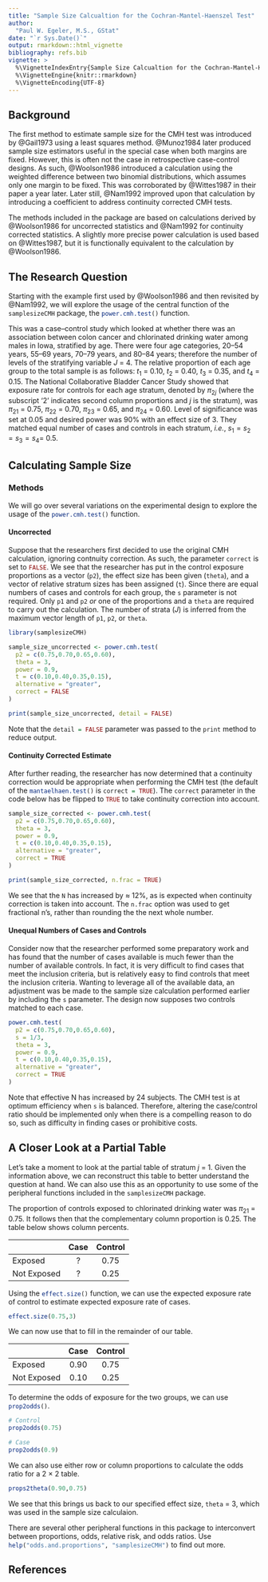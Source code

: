 ```yaml
---
title: "Sample Size Calcualtion for the Cochran-Mantel-Haenszel Test"
author:
  "Paul W. Egeler, M.S., GStat"
date: "`r Sys.Date()`"
output: rmarkdown::html_vignette
bibliography: refs.bib
vignette: >
  %\VignetteIndexEntry{Sample Size Calcualtion for the Cochran-Mantel-Haenszel Test}
  %\VignetteEngine{knitr::rmarkdown}
  %\VignetteEncoding{UTF-8}
---
```


## Background

The first method to estimate sample size for the CMH test was introduced by @Gail1973 using a least squares method. @Munoz1984 later produced sample size estimators useful in the special case when both margins are fixed. However, this is often not the case in retrospective case-control designs. As such, @Woolson1986 introduced a calculation using the weighted difference between two binomial distributions, which assumes only one margin to be fixed. This was corroborated by @Wittes1987 in their paper a year later. Later still, @Nam1992 improved upon that calculation by introducing a coefficient to address continuity corrected CMH tests.

The methods included in the package are based on calculations derived by @Woolson1986 for uncorrected statistics and @Nam1992 for continuity corrected statistics. A slightly more precise power calculation is used based on @Wittes1987, but it is functionally equivalent to the calculation by @Woolson1986. 

## The Research Question

Starting with the example first used by @Woolson1986 and then revisited by @Nam1992, we will explore the usage of the central function of the `samplesizeCMH`{.r} package, the `power.cmh.test()`{.r} function.

This was a case--control study which looked at whether there was an association between colon cancer and chlorinated drinking water among males in Iowa, stratified by age. There were four age categories, 20--54 years, 55--69 years, 70--79 years, and 80--84 years; therefore the number of levels of the stratifying variable $J$ = 4. The relative proportion of each age group to the total sample is as follows: $t_1$ = 0.10, $t_2$ = 0.40, $t_3$ = 0.35, and $t_4$ = 0.15. The National Collaborative Bladder Cancer Study showed that exposure rate for controls for each age stratum, denoted by $\pi_{2j}$ (where the subscript '2' indicates second column proportions and $j$ is the stratum), was $\pi_{21}$ = 0.75, $\pi_{22}$ = 0.70, $\pi_{23}$ = 0.65, and $\pi_{24}$ = 0.60. Level of significance was set at 0.05 and desired power was 90% with an effect size of 3. They matched equal number of cases and controls in each stratum, *i.e.*, $s_1=s_2=s_3=s_4=$ 0.5.

## Calculating Sample Size

### Methods

We will go over several variations on the experimental design to explore the usage of the `power.cmh.test()`{.r} function.

#### Uncorrected

Suppose that the researchers first decided to use the original CMH calculation, ignoring contnuity correction. As such, the parameter `correct` is set to `FALSE`{.r}. We see that the researcher has put in the control exposure proportions as a vector (`p2`), the effect size has been given (`theta`), and a vector of relative stratum sizes has been assigned (`t`). Since there are equal numbers of cases and controls for each group, the `s` parameter is not required. Only `p1` and `p2` *or* one of the proportions and a `theta` are required to carry out the calculation. The number of strata ($J$) is inferred from the maximum vector length of `p1`, `p2`, or `theta`.

```r
library(samplesizeCMH)

sample_size_uncorrected <- power.cmh.test(
  p2 = c(0.75,0.70,0.65,0.60),
  theta = 3,
  power = 0.9,
  t = c(0.10,0.40,0.35,0.15),
  alternative = "greater",
  correct = FALSE
)

print(sample_size_uncorrected, detail = FALSE)
```

Note that the `detail = FALSE`{.r} parameter was passed to the `print`{.r} method to reduce output.


#### Continuity Corrected Estimate

After further reading, the researcher has now determined that a continuity correction would be appropriate when performing the CMH test (the default of the `mantaelhaen.test()`{.r} is `correct = TRUE`{.r}). The `correct` parameter in the code below has be flipped to `TRUE`{.r} to take continuity correction into account.

```r
sample_size_corrected <- power.cmh.test(
  p2 = c(0.75,0.70,0.65,0.60),
  theta = 3,
  power = 0.9,
  t = c(0.10,0.40,0.35,0.15),
  alternative = "greater",
  correct = TRUE
)

print(sample_size_corrected, n.frac = TRUE)
```

We see that the `N` has increased by $\approx$ 12%, as is expected when continuity correction is taken into account. The `n.frac` option was used to get fractional n's, rather than rounding the the next whole number.

#### Unequal Numbers of Cases and Controls

Consider now that the researcher performed some preparatory work and has found that the number of cases available is much fewer than the number of available controls. In fact, it is very difficult to find cases that meet the inclusion criteria, but is relatively easy to find controls that meet the inclusion criteria. Wanting to leverage all of the available data, an adjustment was be made to the sample size calculation performed earlier by including the `s` parameter. The design now supposes two controls matched to each case.

```r
power.cmh.test(
  p2 = c(0.75,0.70,0.65,0.60),
  s = 1/3,
  theta = 3,
  power = 0.9,
  t = c(0.10,0.40,0.35,0.15),
  alternative = "greater",
  correct = TRUE
)
```

Note that effective N has increased by 24 subjects. The CMH test is at optimum efficiency when `s` is balanced. Therefore, altering the case/control ratio should be implemented only when there is a compelling reason to do so, such as difficulty in finding cases or prohibitive costs.

## A Closer Look at a Partial Table

Let's take a moment to look at the partial table of stratum $j$ = 1. Given the information above, we can reconstruct this table to better understand the question at hand. We can also use this as an opportunity to use some of the peripheral functions included in the `samplesizeCMH`{.r} package.

The proportion of controls exposed to chlorinated drinking water was $\pi_{21}$ = 0.75. It follows then that the complementary column proportion is 0.25. The table below shows column percents.


|           |Case | Control |
------------|:---:|:-------:|
Exposed     | ?   | 0.75
Not Exposed | ?   | 0.25

Using the `effect.size()`{.r} function, we can use the expected exposure rate of control to estimate expected exposure rate of cases.

```r
effect.size(0.75,3)
```

We can now use that to fill in the remainder of our table.

|           |Case | Control |
------------|:---:|:-------:|
Exposed     | 0.90| 0.75
Not Exposed | 0.10| 0.25

To determine the odds of exposure for the two groups, we can use `prop2odds()`{.r}.

```r
# Control
prop2odds(0.75)

# Case
prop2odds(0.9)
```

We can also use either row or column proportions to calculate the odds ratio for a 2 $\times$ 2 table.

```r
props2theta(0.90,0.75)
```

We see that this brings us back to our specified effect size, `theta` = 3, which was used in the sample size calculaion.

There are several other peripheral functions in this package to interconvert between proportions, odds, relative risk, and odds ratios. Use `help("odds.and.proportions", "samplesizeCMH")`{.r} to find out more.

## References
